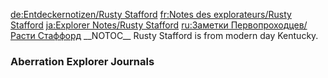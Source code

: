 <noinclude>
{{Include}}
{{ambox
| color = yellow
| icon = Carbonemys.png
| type = If you came directly to this page you can find the other Explorer Notes on page [[Explorer Notes]].
| info =
}}
[[de:Entdeckernotizen/Rusty Stafford]]
[[fr:Notes des explorateurs/Rusty Stafford]]
[[ja:Explorer Notes/Rusty Stafford]]
[[ru:Заметки Первопроходцев/Расти Стаффорд]]
{{MissingTranslations|es|it|pl|pt-br|th}}
</noinclude>__NOTOC__
Rusty Stafford is from modern day Kentucky.

<div class="toccolours mw-collapsible mw-collapsed" style="background: none; border: none;">
===Aberration Explorer Journals===
<div class="mw-collapsible-content">
{{Explorer Note
| title = Grad Journal Rusty #1 (Aberration)
| text = Well we ain't in Kentucky no more, I can tell you that. Never heard of a cave this big, and sure as hell ain't heard of no glowing rocks. Even Uncle Chester'd be pinching himself if he could see this, and he thinks a tribe of mutant squirrels runs the government.<br/><br/>Good news: I ain't in this boat alone. Bad news: I'm sharing it with a bunch of know-it-all city boys and one quiet city girl. Maybe they know what's what in a classroom, but they're all wet behind the ears when it comes to real survival. Man versus nature and all that.<br/><br/>Looks like it'll be up to me to save the day then. Like my pappy always said: if you want a cat skinned right, do it your damn self.
| author = Rusty
| icon = NoteGradStudent.png
}}

{{Explorer Note
| title = Grad Journal Rusty #2 (Aberration)
| text = One of these days, I'm gonna knock Trent's flapping jaw right back to Jersey! Boy thinks the sun comes up just to hear him crow. Not that the sun rises regular like around here, but y'all get the point.<br/><br/>And Imamu? Don't know why everyone listens to him. I'm the one putting food on the table. Back home if we didn't hunt, we didn't eat, so I just made myself a bow and went to work. Nothing to it.<br/><br/>At least Emilia's helped me make some tools. She's timid as a mouse, but sharp as those picks we fashioned. They oughta help us get past these rock walls. Ain't too sure about giving one to that Rusky fella, Boris, but like my cousin Otis always said: keep your enemies close, and a gun closer.
| author = Rusty
| icon = NoteGradStudent.png
}}

{{Explorer Note
| title = Grad Journal Rusty #3 (Aberration)
| text = Hell yeah! I bagged him!<br/><br/>So there I was, stalking through the brush like a lion...or a bear...or a bear-lion. Anyway we'd come up over that rock wall a while back, so I figured I'd rustle up some supper.<br/><br/>That's when I saw him: the biggest damn rat to ever live. I mean this fella was so huge, his footsteps sounded like he'd turned the ground into a drum, but I caught him dead in the eye! Rat meat ain't exactly a t-bone steak, but it'll feed us for days. <br/><br/>Bet this gets everyone kissing my boots like they're covered in honey, even Imamu! Like my ma's great-aunt Bessie always said: respect ain't given, it's eaten.
| author = Rusty
| icon = NoteGradStudent.png
}}

{{Explorer Note
| title = Grad Journal Rusty #4 (Aberration)
| text = It ain't right! I killed the varmint that pretty-boy Trent was stuffing his face with, and he's still got the stones to laugh at me just because I stumbled over my words again. So what if I can't talk like Imamu? What's Trent done, earn some trophies playing pigskin back home? I've been keeping us alive!<br/><br/>Still shouldn't have made a fuss over it. Boris had to hold me back or else I'd have...and now? Trent's avoiding me, Imamu's scolding me and Emilia's too scared to even look at me.<br/><br/>It's like my second cousin, twice removed, Ernest, always said: if you lose your temper, you'd best make sure you find it, because tempers are mighty expensive.
| author = Rusty
| icon = NoteGradStudent.png
}}

{{Explorer Note
| title = Grad Journal Rusty #5 (Aberration)
| text = I can't stand it no more. They think I don't hear all that whispering about how I how I ain't stable? How I can't be trusted?<br/><br/>Well fine. These new caves are even stranger than before, with all the glowing and whatnot, and I bet they've got even nastier critters lurking about. If I can bag myself one of those, they'll realize I'm as trustworthy as the day is long. Maybe Emilia will even speak to me again.<br/><br/>Like my ancestor, the great pioneer Floyd-William Stafford the Third always said: the only way a man can be a man is if he's man enough to know when it's time to be a man. And right now? It's time for Rusty Stafford to be a man!
| author = Rusty
| icon = NoteGradStudent.png
}}</div>
</div>
